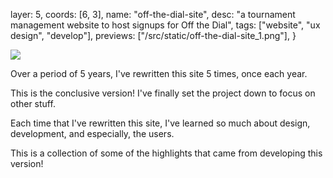   layer: 5,
  coords: [6, 3],
  name: "off-the-dial-site",
  desc: "a tournament management website to host signups for Off the Dial",
  tags: ["website", "ux design", "develop"],
  previews: ["/src/static/off-the-dial-site_1.png"],
}

![](/src/static/off-the-dial-site_1.png)

Over a period of 5 years, I've rewritten this site 5 times, once each year.

This is the conclusive version! I've finally set the project down to focus on other stuff.

Each time that I've rewritten this site, I've learned so much about design, development, and especially, the users.

This is a collection of some of the highlights that came from developing this version!
